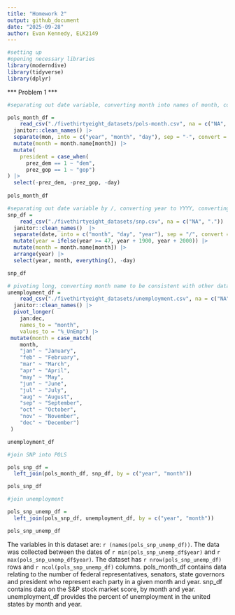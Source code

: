 ```yaml
---
title: "Homework 2"
output: github_document
date: "2025-09-28"
author: Evan Kennedy, ELK2149
---
```


```r

#setting up
#opening necessary libraries
library(moderndive)
library(tidyverse)
library(dplyr)

```

*** Problem 1 ***

```r
#separating out date variable, converting month into names of month, converting prez_dem and prez_gop into a single variable, and removing them along with day.

pols_month_df = 
    read_csv("./fivethirtyeight_datasets/pols-month.csv", na = c("NA", ".")) |>
  janitor::clean_names() |> 
  separate(mon, into = c("year", "month", "day"), sep = "-", convert = TRUE) |> 
  mutate(month = month.name[month]) |> 
  mutate(
    president = case_when(
      prez_dem == 1 ~ "dem",
      prez_gop == 1 ~ "gop")
) |> 
  select(-prez_dem, -prez_gop, -day)
  
pols_month_df
```

```r

#separating out date variable by /, converting year to YYYY, converting month to character format, arranging buy year, month, removing day to mirror above data frame.
snp_df = 
    read_csv("./fivethirtyeight_datasets/snp.csv", na = c("NA", ".")) |>
  janitor::clean_names()  |> 
  separate(date, into = c("month", "day", "year"), sep = "/", convert = TRUE) |> 
  mutate(year = ifelse(year >= 47, year + 1900, year + 2000)) |> 
  mutate(month = month.name[month]) |>
  arrange(year) |> 
  select(year, month, everything(), -day)

snp_df
```

```r

# pivoting long, converting month name to be consistent with other data sets.
unemployment_df = 
    read_csv("./fivethirtyeight_datasets/unemployment.csv", na = c("NA", ".")) |>
  janitor::clean_names() |> 
  pivot_longer(
    jan:dec,
    names_to = "month", 
    values_to = "%_UnEmp") |> 
 mutate(month = case_match(
    month,
    "jan" ~ "January",
    "feb" ~ "February",
    "mar" ~ "March",
    "apr" ~ "April",
    "may" ~ "May",
    "jun" ~ "June",
    "jul" ~ "July",
    "aug" ~ "August",
    "sep" ~ "September",
    "oct" ~ "October",
    "nov" ~ "November",
    "dec" ~ "December")
 )

unemployment_df
```

```r
#join SNP into POLS

pols_snp_df = 
  left_join(pols_month_df, snp_df, by = c("year", "month"))

pols_snp_df

#join unemployment

pols_snp_unemp_df = 
  left_join(pols_snp_df, unemployment_df, by = c("year", "month"))

pols_snp_unemp_df

```

The variables in this dataset are: `r (names(pols_snp_unemp_df))`. The data was collected between the dates of `r min(pols_snp_unemp_df$year)` and `r max(pols_snp_unemp_df$year)`. The dataset has `r nrow(pols_snp_unemp_df)` rows and `r ncol(pols_snp_unemp_df)` columns. pols_month_df contains data relating to the number of federal representatives, senators, state governors and president who represent each party in a given month and year. snp_df contains data on the S&P stock market score, by month and year. unemployment_df provides the percent of unemployment in the united states by month and year. 



